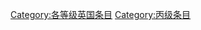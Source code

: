{{catmore1|[[Wikipedia:英国專題|Wikipedia:英国專題]]}}
{{Articles by Quality|topic=英国|project=英国|format=toc}}
{{emptycat}}

[[Category:各等级英国条目|Category:各等级英国条目]]
[[Category:丙级条目|Category:丙级条目]]